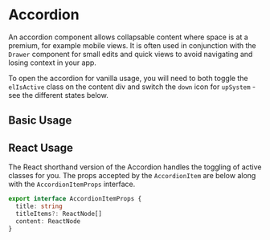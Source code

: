 
<Meta of={AccordionStories} />

# Accordion

An accordion component allows collapsable content where space is at a premium, for example mobile views. It is often used in conjunction with the `Drawer` component for small edits and quick views to avoid navigating and losing context in your app.

To open the accordion for vanilla usage, you will need to both toggle the `elIsActive` class on the content div and switch the `down` icon for `upSystem` - see the different states below.

## Basic Usage

<Canvas>
  <Story of={AccordionStories.BasicUsage} />
</Canvas>

<RenderHtmlMarkup component="Accordion" story="Basic Usage" />

## React Usage

The React shorthand version of the Accordion handles the toggling of active classes for you. The props accepted by the `AccordionItem` are below along with the `AccordionItemProps` interface.

<ArgsTable of={Accordion} />

```ts
export interface AccordionItemProps {
  title: string
  titleItems?: ReactNode[]
  content: ReactNode
}
```

<Canvas>
  <Story of={AccordionStories.ReactUsage} />
</Canvas>

<RenderHtmlMarkup component="Accordion" story="React Usage" />
